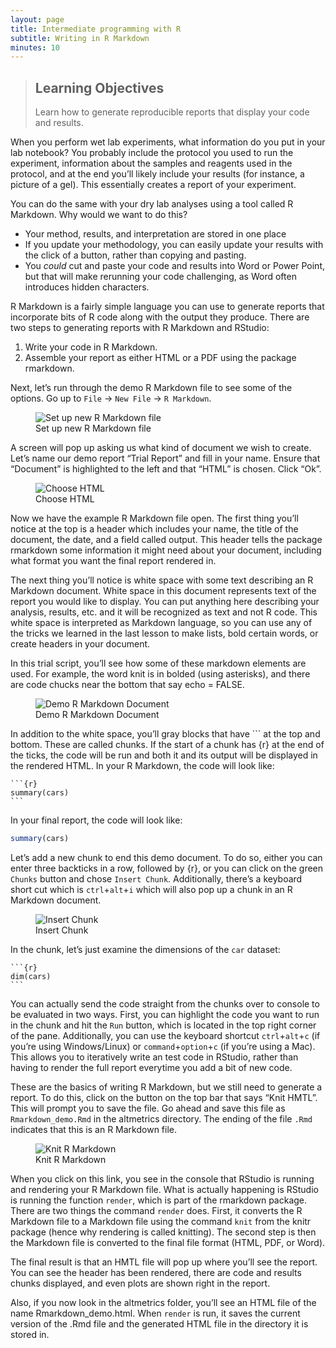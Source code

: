 ```yaml
---
layout: page
title: Intermediate programming with R
subtitle: Writing in R Markdown
minutes: 10
---
```


> ## Learning Objectives {.objectives}
> Learn how to generate reproducible reports that display your code and results. 

When you perform wet lab experiments, what information do you put in your lab notebook? 
You probably include the protocol you used to run the experiment, information about the samples and reagents used in the protocol, and at the end you'll likely include your results (for instance, a picture of a gel). 
This essentially creates a report of your experiment.  

You can do the same with your dry lab analyses using a tool called R Markdown. 
Why would we want to do this?  

*  Your method, results, and interpretation are stored in one place  
*  If you update your methodology, you can easily update your results with the click of a button, rather than copying and pasting.   
*  You _could_ cut and paste your code and results into Word or Power Point, but that will make rerunning your code challenging, as Word often introduces hidden characters.  

R Markdown is a fairly simple language you can use to generate reports that incorporate bits of R code along with the output they produce.
There are two steps to generating reports with R Markdown and RStudio:

1) Write your code in R Markdown.
2) Assemble your report as either HTML or a PDF using the package rmarkdown.  


Next, let's run through the demo R Markdown file to see some of the options.
Go up to `File` -> `New File` -> `R Markdown`. 

![Set up new R Markdown file](fig/start_rmarkdown_doc.png)


A screen will pop up asking us what kind of document we wish to create.
Let's name our demo report "Trial Report" and fill in your name.
Ensure that "Document" is highlighted to the left and that "HTML" is chosen.
Click "Ok".

![Choose HTML](fig/rmarkdown_document_info.png)

Now we have the example R Markdown file open. 
The first thing you'll notice at the top is a header which includes your name, the title of the document, the date, and a field called output. 
This header tells the package rmarkdown some information it might need about your document, including what format you want the final report rendered in. 

The next thing you'll notice is white space with some text describing an R Markdown document. 
White space in this document represents text of the report you would like to display. 
You can put anything here describing your analysis, results, etc. and it will be recognized as text and not R code.
This white space is interpreted as Markdown language, so you can use any of the tricks we learned in the last lesson to make lists, bold certain words, or create headers in your document. 

In this trial script, you'll see how some of these markdown elements are used. For example, the word knit is in bolded (using asterisks), and there are code chucks near the bottom that say echo = FALSE. 

![Demo R Markdown Document](fig/rmarkdown-demo-doc.png)

In addition to the white space, you'll gray blocks that have ``` at the top and bottom. 
These are called chunks. 
If the start of a chunk has {r} at the end of the ticks, the code will be run and both it and its output will be displayed in the rendered HTML.
In your R Markdown, the code will look like:

<pre><code>```{r}
summary(cars)
```</code></pre>

In your final report, the code will look like:

```r
summary(cars)
```



Let's add a new chunk to end this demo document. 
To do so, either you can enter three backticks in a row, followed by {r}, or you can click on the green `Chunks` button and chose `Insert Chunk`.
Additionally, there's a keyboard short cut which is `ctrl`+`alt`+`i` which will also pop up a chunk in an R Markdown document. 

![Insert Chunk](fig/insert-chunk.png)

In the chunk, let's just examine the dimensions of the `car` dataset:

<pre><code>```{r}
dim(cars)
```</code></pre>

You can actually send the code straight from the chunks over to console to be evaluated in two ways. 
First, you can highlight the code you want to run in the chunk and hit the `Run` button, which is located in the top right corner of the pane.
Additionally, you can use the keyboard shortcut `ctrl`+`alt`+`c` (if you're using Windows/Linux) or `command`+`option`+`c` (if you're using a Mac).
This allows you to iteratively write an test code in RStudio, rather than having to render the full report everytime you add a bit of new code.

These are the basics of writing R Markdown, but we still need to generate a report. 
To do this, click on the button on the top bar that says "Knit HMTL". 
This will prompt you to save the file. 
Go ahead and save this file as `Rmarkdown_demo.Rmd` in the altmetrics directory. 
The ending of the file `.Rmd` indicates that this is an R Markdown file. 

![Knit R Markdown](fig/knit_rmarkdown.png)

When you click on this link, you see in the console that RStudio is running and rendering your R Markdown file. 
What is actually happening is RStudio is running the function `render`, which is part of the rmarkdown package. 
There are two things the command `render` does. 
First, it converts the R Markdown file to a Markdown file using the command `knit` from the knitr package (hence why rendering is called knitting).
The second step is then the Markdown file is converted to the final file format (HTML, PDF, or Word).

The final result is that an HMTL file will pop up where you'll see the report. 
You can see the header has been rendered, there are code and results chunks displayed, and even plots are shown right in the report. 

Also, if you now look in the altmetrics folder, you'll see an HTML file of the name Rmarkdown_demo.html.
When `render` is run, it saves the current version of the .Rmd file and the generated HTML file in the directory it is stored in. 
